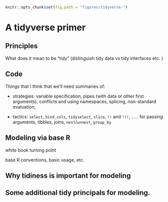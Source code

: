 ```r
knitr::opts_chunk$set(fig.path = "figures/tidyverse-")
```

# A tidyverse primer {#tidyverse-primer}

## Principles

What does it mean to be "tidy" (distinguish tidy data vs tidy interfaces etc. )


## Code

Things that I think that we'll need summaries of:

 * strategies: variable specification, pipes (with data or other first arguments), conflicts and using namespaces, splicing, non-standard evaluation, 

 * tactics: `select`, `bind_cols`, `tidyselect`, `slice`,  `!!` and `!!!`, `...` for passing arguments, tibbles, joins, `nest`/`unnest`, `group_by`


## Modeling via base R

white book turning point

base R conventions, basic usage, etc.  

## Why tidiness is important for modeling



## Some additional tidy principals for modeling. 


